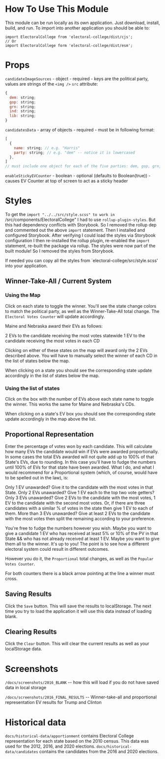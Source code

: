 
<Meta isTemplate />

# How To Use This Module

This module can be run locally as its own application. Just download, install, build, and run. To import into another application you should be able to:

```
import ElectoralCollege from 'electoral-college/dist/cjs';
// Or
import ElectoralCollege form 'electoral-college/dist/esm';
```

# Props

`candidateImageSources` - object - required - keys are the political party, values are strings of the `<img />` `src` attribute:

```js
{
  dem: string;
  gop: string;
  grn: string;
  ind: string;
  lib: string;
}
```

`candidatesData` - array of objects - required - must be in following format:

```js
[
  {
    name: string; // e.g. "Harris"
    party: string; // e.g. "dem" -- notice it is lowercased
  },
]
// must include one object for each of the five parties: dem, gop, grn, ind, lib
```

`enableStickyEVCounter` - boolean - optional (defaults to Boolean(true)) - causes EV Counter at top of screen to act as a sticky header

# Styles

To get the `import "../../src/style.scss" to work in `/src/components/ElectoralCollege" I had to use `rollup-plugin-styles`.
But this had dependency conflicts with Storybook. So I removed the rollup dep and commented out the above `import` statement.
Then I installed and configured Storybook. After verifying I could load the styles via Storybook configuration I then re-installed the rollup plugin,
re-enabled the `import` statement, re-built the package via rollup. The styles were now part of the built module!
So I removed the styles from Storybook.

If needed you can copy all the styles from `electoral-college/src/style.scss' into your application.

## Winner-Take-All / Current System

### Using the Map

Click on each state to toggle the winner. You'll see the state change colors to match the political party, as well as the Winner-Take-All total change. The `Electoral Votes Counter` will update accordingly.

Maine and Nebraska award their EVs as follows:

2 EVs to the candidate receiving the most votes statewide
1 EV to the candidate receiving the most votes in each CD

Clicking on either of these states on the map will award only the 2 EVs described above. You will have to manually select the winner of each CD in the list of states below the map.

When clicking on a state you should see the corresponding state update accordingly in the list of states below the map.

### Using the list of states

Click on the box with the number of EVs above each state name to toggle the winner. This works the same for Maine and Nebraska's CDs.

When clicking on a state's EV box you should see the corresponding state update accordingly in the map above the list.

## Proportional Representation

Enter the percentage of votes won by each candidate. This will calculate how many EVs the candidate would win if EVs were awarded proportionally. In some cases the total EVs awarded will not quite add up to 100% of that State's EVs, due to rounding. In this case you'll have to fudge the numbers until 100% of EVs for that state have been awarded. What I do, and what I would recommend for a Proportional system (which, of course, would have to be spelled out in the law), is:

Only 1 EV unawarded? Give it to the candidate with the most votes in that State.
Only 2 EVs unawarded? Give 1 EV each to the top two vote getters?
Only 3 EVs unawarded? Give 2 EVs to the candidate with the most votes, 1 EV to the candidate with the second most votes. Or, if there are three candidates with a similar % of votes in the state then give 1 EV to each of them.
More than 3 EVs unawarded? Give at least 2 EVs to the candidate with the most votes then split the remaining according to your preference.

You're free to fudge the numbers however you wish. Maybe you want to give a candidate 1 EV who has received at least 5% or 10% of the PV in that State && who has not already received at least 1 EV. Maybe you want to give them all to the winner. It's up to you! The point is to see how a different electoral system could result in different outcomes.

However you do it, the `Proportional` total changes, as well as the `Popular Votes Counter`.

For both counters there is a black arrow pointing at the line a winner must cross.

## Saving Results

Click the `Save` button. This will save the results to localStorage. The next time you try to load the application it will use this data instead of loading blank.

## Clearing Results

Click the `Clear` button. This will clear the current results as well as your localStorage data.

# Screenshots

`/docs/screenshots/2016_BLANK` -- how this will load if you do not have saved data in local storage

`/docs/screenshots/2016_FINAL_RESULTS` -- Winner-take-all and proportional representation EV results for Trump and Clinton

# Historical data

`docs/historical-data/apportionment` contains Electoral College representation for each state based on the 2010 census. This data was used for the 2012, 2016, and 2020 elections.
`docs/historical-data/candidates` contains the candidates from the 2016 and 2020 elections.
